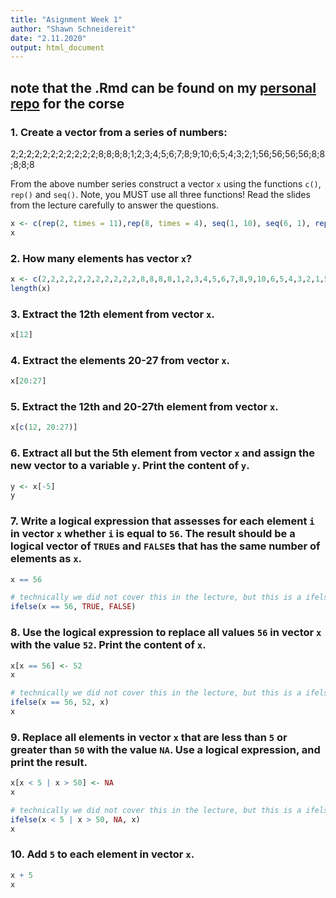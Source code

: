 ```yaml
---
title: "Asignment Week 1"
author: "Shawn Schneidereit"
date: "2.11.2020"
output: html_document
---
```


## **note** that the .Rmd can be found on my [personal repo](https://github.com/schneidereits/Quantitative_Methods_HU/blob/main/pc_lab/assignment_week_01.Rmd) for the corse

### 1. Create a vector from a series of numbers:

2;2;2;2;2;2;2;2;2;2;2;8;8;8;8;1;2;3;4;5;6;7;8;9;10;6;5;4;3;2;1;56;56;56;56;8;8;8;8;8

From the above number series construct a vector `x` using the functions `c()`, `rep()` and `seq()`. Note, you MUST use all three functions! Read the slides from the lecture carefully to answer the questions.

```r
x <- c(rep(2, times = 11),rep(8, times = 4), seq(1, 10), seq(6, 1), rep(56, times = 4), rep(8, times = 5))
x


```

### 2. How many elements has vector `x`?

```r
x <- c(2,2,2,2,2,2,2,2,2,2,2,8,8,8,8,1,2,3,4,5,6,7,8,9,10,6,5,4,3,2,1,56,56,56,56,8,8,8,8,8)
length(x)

```

### 3. Extract the 12th element from vector `x`.

```r
x[12]
```

### 4. Extract the elements 20-27 from vector `x`.

```r
x[20:27]
```

### 5. Extract the 12th and 20-27th element from vector `x`.

```r
x[c(12, 20:27)]
```

### 6. Extract all but the 5th element from vector `x` and assign the new vector to a variable `y`. Print the content of `y`.

```r
y <- x[-5]
y
```

### 7. Write a logical expression that assesses for each element `i` in vector `x` whether `i` is equal to `56`. The result should be a logical vector of `TRUE`s and `FALSE`s that has the same number of elements as `x`.

```r
x == 56

# technically we did not cover this in the lecture, but this is a ifelse statement approach
ifelse(x == 56, TRUE, FALSE)
```

### 8. Use the logical expression to replace all values `56` in vector `x` with the value `52`. Print the content of `x`.

```r
x[x == 56] <- 52
x

# technically we did not cover this in the lecture, but this is a ifelse statement approach
ifelse(x == 56, 52, x)
x
```

### 9. Replace all elements in vector `x` that are less than `5` or greater than `50` with the value `NA`. Use a logical expression, and print the result.

```r

x[x < 5 | x > 50] <- NA
x

# technically we did not cover this in the lecture, but this is a ifelse statement approach
ifelse(x < 5 | x > 50, NA, x)
x
```

### 10. Add `5` to each element in vector `x`.

```r
x + 5
x
```
